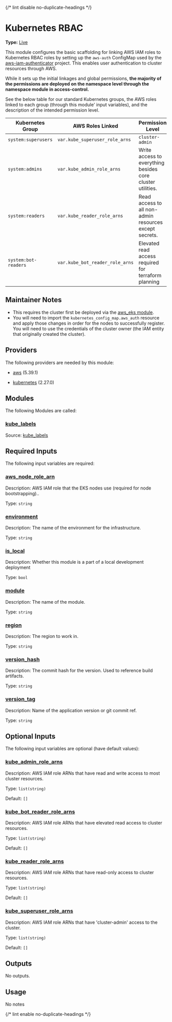 {/* lint disable no-duplicate-headings */}

# Kubernetes RBAC

**Type:** [Live](./overview)

This module configures the basic scaffolding for linking AWS IAM roles to Kubernetes RBAC roles by setting up
the `aws-auth` ConfigMap used by the [aws-iam-authenticator](https://github.com/kubernetes-sigs/aws-iam-authenticator)
project. This enables user authentication to cluster resources through AWS.

While it sets up the initial linkages and global permissions, **the majority of the permissions are deployed on the
namespace level through the namespace module in access-control.**

See the below table for our standard Kubernetes groups, the AWS roles linked to each group (through this module'
input variables), and the description of the intended permission level.

| Kubernetes Group     | AWS Roles Linked                | Permission Level                                           |
|----------------------|---------------------------------|------------------------------------------------------------|
| `system:superusers`  | `var.kube_superuser_role_arns`  | `cluster-admin`                                            |
| `system:admins`      | `var.kube_admin_role_arns`      | Write access to everything besides core cluster utilities. |
| `system:readers`     | `var.kube_reader_role_arns`     | Read access to all non-admin resources except secrets.     |
| `system:bot-readers` | `var.kube_bot_reader_role_arns` | Elevated read access required for terraform planning       |

## Maintainer Notes

- This requires the cluster first be deployed via the [aws\_eks module](../aws\_eks).
- You will need to import the `kubernetes_config_map.aws_auth` resource and apply those changes in order for the nodes
  to successfully register. You will need to use the credentials of the cluster owner (the IAM entity that originally created the cluster).

## Providers

The following providers are needed by this module:

-  [aws](https://registry.terraform.io/providers/hashicorp/aws/5.39.1/docs) (5.39.1)

-  [kubernetes](https://registry.terraform.io/providers/hashicorp/kubernetes/2.27.0/docs) (2.27.0)

## Modules

The following Modules are called:

### <a name="module_kube_labels"></a> [kube\_labels](#module\_kube\_labels)

Source: [kube_labels](./kube_labels)


## Required Inputs

The following input variables are required:

### <a name="input_aws_node_role_arn"></a> [aws\_node\_role\_arn](#input\_aws\_node\_role\_arn)

Description: AWS IAM role that the EKS nodes use (required for node bootstrapping)..

Type: `string`

### <a name="input_environment"></a> [environment](#input\_environment)

Description: The name of the environment for the infrastructure.

Type: `string`

### <a name="input_is_local"></a> [is\_local](#input\_is\_local)

Description: Whether this module is a part of a local development deployment

Type: `bool`

### <a name="input_module"></a> [module](#input\_module)

Description: The name of the module.

Type: `string`

### <a name="input_region"></a> [region](#input\_region)

Description: The region to work in.

Type: `string`

### <a name="input_version_hash"></a> [version\_hash](#input\_version\_hash)

Description: The commit hash for the version. Used to reference build artifacts.

Type: `string`

### <a name="input_version_tag"></a> [version\_tag](#input\_version\_tag)

Description: Name of the application version or git commit ref.

Type: `string`

## Optional Inputs

The following input variables are optional (have default values):

### <a name="input_kube_admin_role_arns"></a> [kube\_admin\_role\_arns](#input\_kube\_admin\_role\_arns)

Description: AWS IAM role ARNs that have read and write access to most cluster resources.

Type: `list(string)`

Default: `[]`

### <a name="input_kube_bot_reader_role_arns"></a> [kube\_bot\_reader\_role\_arns](#input\_kube\_bot\_reader\_role\_arns)

Description: AWS IAM role ARNs that have elevated read access to cluster resources.

Type: `list(string)`

Default: `[]`

### <a name="input_kube_reader_role_arns"></a> [kube\_reader\_role\_arns](#input\_kube\_reader\_role\_arns)

Description: AWS IAM role ARNs that have read-only access to cluster resources.

Type: `list(string)`

Default: `[]`

### <a name="input_kube_superuser_role_arns"></a> [kube\_superuser\_role\_arns](#input\_kube\_superuser\_role\_arns)

Description: AWS IAM role ARNs that have 'cluster-admin' access to the cluster.

Type: `list(string)`

Default: `[]`

## Outputs

No outputs.

## Usage

No notes

{/* lint enable no-duplicate-headings */}
